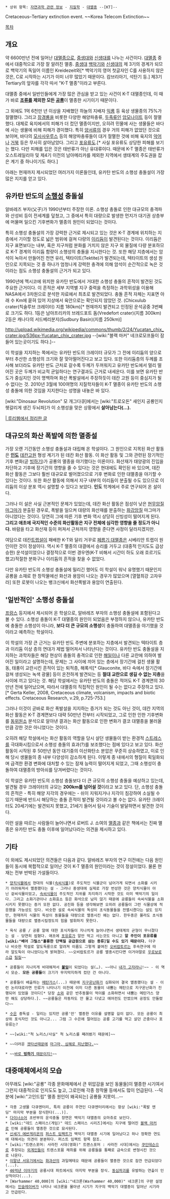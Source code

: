  * 상위 항목: [[자연과학 관련 정보]] - [[지질학]] - [[대멸종]] --[KT]--


Cretaceous–Tertiary extinction event. ~~Korea Telecom Extinction~~

[[목차]]
== 개요 ==
약 6600만년 전에 일어난 [[대멸종]]으로, [[중생대]]와 [[신생대]]를 나누는 사건이다. [[대멸종]] 중에서 대중적으로 가장 잘 알려진 멸종. [[중생대]] [[백악기]]와 [[신생대]]의 제 3기의 경계가 되므로 백악기의 독일어 이름인 Kreidezeit와[* 백악기의 영어 첫글자인 C를 사용하지 않은 것은, C로 시작하는 시기가 이미 너무 많았기 때문이다. 캄브리아기, 석탄기 등.] 제3기 Tertiary의 앞자를 각각 따서 "K-T 멸종"이라고 부른다. 

대멸종 중에서 일반인들에게 가장 많은 관심을 받고 있는 사건이 K-T 대멸종인데, 이 때가 바로 '''[[조류]]를 제외한 모든 [[공룡]]'''이 멸종한 시기이기 때문이다.

그 외에도 1억 6천만 년 이상을 지배했던 하늘의 지배자 [[익룡]] 등 육상 생물종의 75%가 절멸했다. 그리고 [[장경룡]]을 비롯한 다양한 해양파충류, [[두족류]]인 [[암모나이트]] 등이 절멸했다. 대체로 육지에서의 피해가 더 컸던 멸종이지만, 오히려 민물에 사는 생물들은 바다에 사는 생물에 비해 피해가 경미했다. 특히 [[양서류]]의 경우 거의 피해가 없었던 것으로 보이며, 바다의 [[모사사우루스]] 등의 해양파충류들이 대거 절멸한 것에 비해 육지의 [[악어]]나 [[거북]] 등은 무사히 살아남았다. 그리고 [[포유류]]도.[* 사실 포유류도 상당한 피해를 보기는 했다. 다만 피해를 입은 것은 태반류가 아닌 유대류이다. 때문에 K-T 멸종은 태반류가 오스트레일리아 및 제4기 이전의 남아메리카를 제외한 지역에서 생태계의 주도권을 잡은 계기 중 하나이기도 하다.]

아래는 현재까지 제시되었던 여러가지 이론들인데, 유카탄 반도의 소행성 충돌설이 가장 많은 지지를 얻고 있다.

== 유카탄 반도의 [[소행성]] 충돌설 ==
알바레즈 부자(父子)가 1990년부터 주장한 이론. 소행성 충돌로 인한 대규모의 충격파와 산성비 등이 전세계를 덮쳤고, 그 중에서 특히 대량으로 발생한 먼지가 대기권 상층부에 머물며 일으킨 기후변화가 멸종의 원인이 되었다는 것이다.

특히 소행성 충돌설의 가장 강력한 근거로 제시되고 있는 것은 K-T 경계에 위치하는 지층에서 기이할 정도로 넓은 범위에 걸쳐 다량의 [[이리듐]]이 발견된다는 것이다. 이리듐은 지구 표면보다는 내부, 혹은 지구처럼 분화를 거치지 않은 지구 외 물질에 다량 분포하므로 K-T 경계의 이리듐 함량이 소행성의 충돌을 지시한다는 것. 또한 해당 지층에서는 암석이 녹아서 만들어진 천연 유리, 텍타이트(Tektite)가 발견되는데, 텍타이트의 생성 원인으로 지목되는 것 중 하나가 엄청나게 강력한 충격에 의해 암석이 순간적으로 녹은 것이라는 점도 소행성 충돌설의 근거가 되고 있다.

1990년에 멕시코에 위치한 유카탄 반도에서 거대한 소행성 충돌의 흔적이 발견된 것도 주요한 근거이다. 이 흔적은 세부 지역별 지구 중력을 측정하는 과학위성을 이용해 NASA에서 3차원으로 분석한 자료에서 최초로 발견되었다. 충돌 흔적 자체는 지표면 아래 수 Km에 묻혀 있어 지상에서 육안으로는 확인되지 않았던 것.
(Chicxulub crater(칙술루브 크레이터) 지름 180km)[* 현재까지 발견되고 인정된 운석공중 3번째로 크기도 하다. 1등은 남아프리카의 브레드포트 돔(Vredefort crater)(지름 300km) 2등은 캐나다의 서드베리분지(Sudbury Basin)(지름 250km)]
 
http://upload.wikimedia.org/wikipedia/commons/thumb/2/24/Yucatan_chix_crater.jpg/536px-Yucatan_chix_crater.jpg
--[wiki:"블랙 마커" 네크로모프들이 잠들어 있는곳이기도 하다.]--

이 학설을 지지하는 쪽에서는 유카탄 반도의 크레이터 규모가 그 전에 이리듐의 양으로부터 추산한 소행성의 크기와 잘 맞아떨어진다고 보고 있다. 또한 이리듐층의 두께를 조사해 보더라도 유카탄 반도 근처로 갈수록 두께가 두꺼워지고 유카탄 반도에서 멀리 떨어진 곳은 두께가 비교적 균일하다는 연구결과도 근거로 내세운다. 이를 보면 유카탄 반도가 중심지인 것이 명백하며 화산 폭발설에서 주장하듯이 데칸 고원 등이 중심지가 될 수 없다는 것. 2010년 3월에 100여명의 지질학자들이 K-T 멸종이 유카탄 반도의 소행성 충돌에 의한 것임을 지지한다는 성명을 내놓은 바 있다.

[wiki:"Dinosaur Revolution" 모 개그다큐]에서는 [wiki:"트로오돈" 새인지 공룡인지 헷갈리게 생긴 두뇌파]가 이 소행성을 맞은 상황에서 '''살아남는다(...).'''

[http://bbs2.ruliweb.daum.net/gaia/do/ruliweb/default/read?articleId=23750741&bbsId=G005&itemId=145 | 루리웹에서 정리한 글]

== 대규모의 화산 폭발에 의한 멸종설 ==
가장 오랜 기간동안 소행성 충돌설과 대립해 온 학설이다. 그 원인으로 지목된 화산 활동은 '''[[인도]]''' [[데칸고원]] 형성 계기가 된 데칸 화산 활동. 이 화산 활동 및 그와 관련된 장기적인 기후 변화(곧 [[빙하기]])가 공룡의 멸종을 야기했다는 이론이다. 화산재가 태양광의 진입을 차단하고 기후에 장기간의 영향을 줄 수 있다는 것은 현대에도 확인된 바 있으며, 데칸 화산 활동은 그보다 훨씬 대규모로 벌어졌으므로 기후 변화로 인한 대멸종을 야기할 수 있다는 것이다. 또한 화산 활동에 의해서 지구 내부의 이리듐이 분출될 수도 있으므로 이리듐의 이상 분포 역시 설명할 수 있다고 보았다. '''인도''' 학계에서 주로 연구되어 온 설이다.

그러나 이 설은 사실 근본적인 문제가 있었는데, 데칸 화산 활동은 점성이 낮은 [[현무암]]질 [[마그마]]가 분출된 경우로, 폭발을 일으켜 대량의 화산재를 분출하는 [[화강암]]질 마그마가 아니었다는 것이다. 당연히 그에 따른 기후 변화 역시 상당히 신빙성이 떨어지게 된다. '''그리고 애초에 국지적인 수준의 화산활동은 지구 전체에 심각한 영향을 줄 정도가 아니다.''' 바람을 타고 화산재 등이 퍼져서 근처까지 영향을 준다면 사정이 달라지겠지만. 

여담으로 데칸[[트랩]]설이 패배한 K-T와 달리 거꾸로 [[페름기 대멸종]]은 시베리안 트랩이 원인이란 것이 정설이다. 역시 K-T 멸종의 대결에서 승리를 거두고 (대중적 인지도도 급상승한) 운석설이었으나 결정적으로 이번 경우엔(K-T 비해서 시간이 하도 오래 흐르기도 했고)적절한 분화구나 이리듐의 흔적을 찾을 수 없었다.

다만 유카탄 반도의 소행성 충돌설에 밀리긴 했어도 이 학설이 워낙 유명했기 때문인지 공룡을 소재로 한 창작물에선 화산과 용암이 나오는 경우가 많았으며 [열혈최강 고자우라] 또한 로봇이 나오는 뱅크신에서 화산폭발과 용암이 연출된다.

== '일반적인' 소행성 충돌설 ==
[[프랑스]] 등지에서 제시되어 온 학설으로, 알바레즈 부자의 소행성 충돌설에 포함된다고 볼 수 있다. 소행성 충돌이 K-T 대멸종의 원인이 되었음은 부정하지 않으나, 유카탄 반도에 충돌한 소행성이 아니라, '''보다 더 큰 규모의 소행성'''이 충돌하여 대멸종을 야기했을 것이라고 예측하는 학설이다.

이 학설의 가장 큰 근거는 유카탄 반도 주변에 분포하는 지층에서 발견되는 텍타이트 층과 이리듐 이상 층의 연대가 제법 떨어져서 나타난다는 것이다. 유카탄 반도 충돌설을 지지하는 과학자들은 해당 현상이 충돌의 충격으로 인한 [[해일]]이나 다른 교란에 의하여 벌어진 일이라고 설명하는데, 문제는 그 사이에 끼어 있는 층에서 장기간에 걸친 생물 활동, 태풍이 교란시킨 흔적이 있는 퇴적층, 해록석[* Glauconite, 바다 속에서 장기간에 걸쳐 생성되는 녹색 광물] 등이 온전하게 발견되는 등 '''절대 교란으로 생길 수 없는 지층'''을 사이에 끼고 있다는 것. 해당 학설에서는 유카탄 반도의 충돌은 적어도 K-T 경계면의 30만년 전에 일어났으며, 따라서 대멸종의 직접적인 원인이 될 수는 없다고 주장하고 있다.[* Gerta Keller, 2008, Cretaceous climate, volcanism, impacts and biotic effects. Cretaceous Research, v.29, p.725-753.]

그러나 이것이 곧바로 화산 폭발설을 지지하는 증거가 되는 것도 아닌 것이, 데칸 지역의 화산 활동은 K-T 경계면보다 대략 50만년 전부터 시작되었고, 그로 인한 인한 기후변화를 [[동위원소]] 분석으로 알아낸 결과는 화산 활동으로 인한 변화가 결코 대멸종을 불러올 만큼 강한 것은 아니었다는 것이다.

오히려 해당 학설에서는 화산 활동의 역할을 당시 살던 생물들이 받는 환경적 [[스트레스]]를 극대화시킴으로서 소행성 충돌의 효과(?)를 보조했다는 점에 있다고 보고 있다. 화산 활동이 시작된 후 50만년 동안 대기중의 이산화탄소 분압은 꾸준히 상승하였고, 이로 인해 당시 생물들의 종 내부 다양성이 감소하게 된다. 이렇게 종 내에서의 형질이 획일화되며 급격한 환경 변화에 대처할 수 있는 잠재 능력이 떨어지게 되었고, 그때 소행성이 충돌하여 대멸종의 방아쇠를 당겨버렸다는 것이다. 

이 학설은 유카탄 반도의 소행성 충돌보다 더 큰 규모의 소행성 충돌을 예상하고 있는데, 발견될 경우 크레이터의 규모는 '''200km를 넘어설 것'''이라고 보고 있다. 단, 소행성 충돌의 흔적은 - 특히 해양 지각의 경우에는 - 쉬이 지워지거나 지각이 침강하여 소실될 수 있기 때문에 반드시 해당하는 충돌 흔적이 발견될 것이라고 볼 수는 없다. 유카탄 크레이터도 20세기에는 발견되지 못했고, 21세기 들어서 탐사 기술이 발달하면서 발견한 것이다.

이런 설을 따르는 사람들이 늘어나면서 로버트 J. 소여의 [[멸종]]과 같은 책에서는 진짜 멸종은 유카탄 반도 충돌 이후에 일어났다라는 의견을 제시하고 있다.

== 기타 ==
이 외에도 제시되었던 의견들은 다음과 같다. 알바레즈 부자의 연구 이전에는 다음 원인들이 동시에 복합적으로 일어난 것이 K-T 멸종의 원인이라는 것이 정설이었다. 물론 현재는 전부 반박된 가설들이다.

 * [[양치식물]]에서 현대의 식물([[속씨식물]])로 주도적인 식물군이 넘어가게 되면서 소화를 시키기 어려워져서 멸종했다는 설 - 그러나 중생대에 실제로 가장 번성한 것은 양치식물이 아닌 겉씨식물이었고, [[속씨식물]]이 주도적인 지위를 차지하기 시작한 것도 이미 백악기의 일이다. 그리고 소화기관이나 소화효소 등은 화석으로 남지 않기 때문에 공룡들이 속씨식물을 소화시키지 못했다는 증거 또한 없다. 공진화 등을 생각해보면 오히려 공룡들이 그런 식물상에 적응했을 가능성도 있다. 비슷한 설로 속씨식물의 독성이 초식동물들을 전멸시켰다는 설도 있지만, 현재까지 식물의 독성이 동물들을 대량으로 멸종시킨 예는 없다. 한두종은 몰라도 초식동물들을 대량으로 멸종시킬정도의 힘을 발휘하지 못한다.

 * 육식 공룡 / 공룡 알에 대한 포식자들이 지나치게 늘어나면서 생태계의 균형이 무너졌다는 설 - 당연히 씹혔다. 애초에 [[포유류]]가 알만 먹고 사는것도 아니고 '''알 주인이 포유류를 [wiki:"베어 그릴스"훌륭한 단백질 공급원으로 삼는 종류]일 수도 있기 때문이다.''' 더구나 비슷한 학설로 알도둑룡으로 알려져 이름도 그렇게 붙여진 [[오비랍토르]]는 후속연구에 따라 알도둑이 아니었다는게 밝혀졌다. ~~오비랍토르가 공룡 멸종시킨다면 이거야말로 [[우로보로스]]급 [[팀킬]]~~

 * 공룡들이 지나치게 비대해져서 '''[[불임]]'''이 되었다는 설(…). ~~아니 [[내가 고자라니]]!~~ - 이 역시 모순. '''모든 공룡들'''이 크기가 무지막지하게 컸던 건 아니다.

 * 공룡들이 배출하는 [[메탄]]가스(...) 때문에 [[지구온난화]]가 심화되어 결국 멸종했다는 설 - 이런 논리대로라면 인류가 나타나기 이전에 이미 다른 동물이 내뿜는 메탄으로 지구온난화가 진행되어 있었을 것이다[* 당장 [[소]]와 같은 반추동물이 먹이를 소화하면서 내뿜는 메탄가스 양만 해도 상당하다.]. ~~공룡들은 자동차도 안 몰고 다녔고 에어컨도 안썼으며 공장도 안돌렸다~~

 * [[수은]] 중독설 - 일리는 있지만 공룡'만' 멸종한 이유를 설명할 길이 없다. 모든 공룡이 최상위 포식자인 것도 아니고... 그럼 그 수은에 절어있는 공룡 고기를 먹고 살던 곤충이나 포유류는?

 * ~~[wiki:"척 노리스/사실" 척 노리스를 째려봤기 때문에]~~

 * ~~더러운 [[겟타선]]때문에 [[파충인류|마그마, 심해로 피난했다.]]~~

 * ~~[[미스터 프리즈#s-2.2|바로 '''빙하기''' 때문이지!]]~~

== 대중매체에서의 모습 ==
아무래도 [wiki:"공룡" 각종 문화매체에서 큰 위압감을 보인 동물들]이 멸종한 시기여서 그런지 대중적으로 인지도도 높고, 그로인해 각종 창작물 등에서도 많이 언급된다. --덕분에 [wiki:"고인드립" 멸종 원인이 왜곡되는] 공룡들 지못미...--

 * 각종 고생물 다큐멘터리, 특히 공룡이 주연인 다큐멘터리에서는 항상 [wiki:"폭발 엔딩" 마지막 부분을 장식한다(...)].
 * [[다이너소어]] 초반부의 운석충돌 장면은 백악기 대멸종의 오마쥬로 보인다.
 * [wiki:"데드 스페이스(게임)" 데드 스페이스 시리즈]에서는 지구에 떨어진 [[블랙 마커]]로 인해 공룡들이 멸종한 것으로 묘사된다.
 * [[신세기 에반게리온]]의 [[퍼스트 임팩트]]가 백악기 대멸종 시기에 일어났다고 하나 정확한 연도에 대해서는 의견이 분분하다. 퍼스트 임팩트 항목 참조. 
 * [wiki:"트랜스포머: 사라진 시대(영화)" 트랜스포머 : 사라진 시대]에서는 [[쿠인테슨]]으로 추정되는 [[외계인]]들이 트렌스포뮴 채취를 위해 공룡들을 통째로 금속으로 변형시킨 것으로 나온다.
 * [[이말년 서유기]]에서는 [[화과산]]의 과일메테오 때문에 공룡들이 멸종한 것으로 잠깐 언급되었다(...).
 * [[46억년 이야기]]의 공룡시대 파트에서도 마지막 부분을 장식. [[동심파괴]]를 유발하는 연출이 인상적이다(...).
 * [Warhammer 40,000]의 [wiki:"네크론(Warhammer 40,000)" 네크론]의 구판 설정에서는 [[인슬레이버]]가 나타나 네크론을 몰아낸 시기가 지구의 백악기 대멸종이 일어난 시기라고 언급된다.
